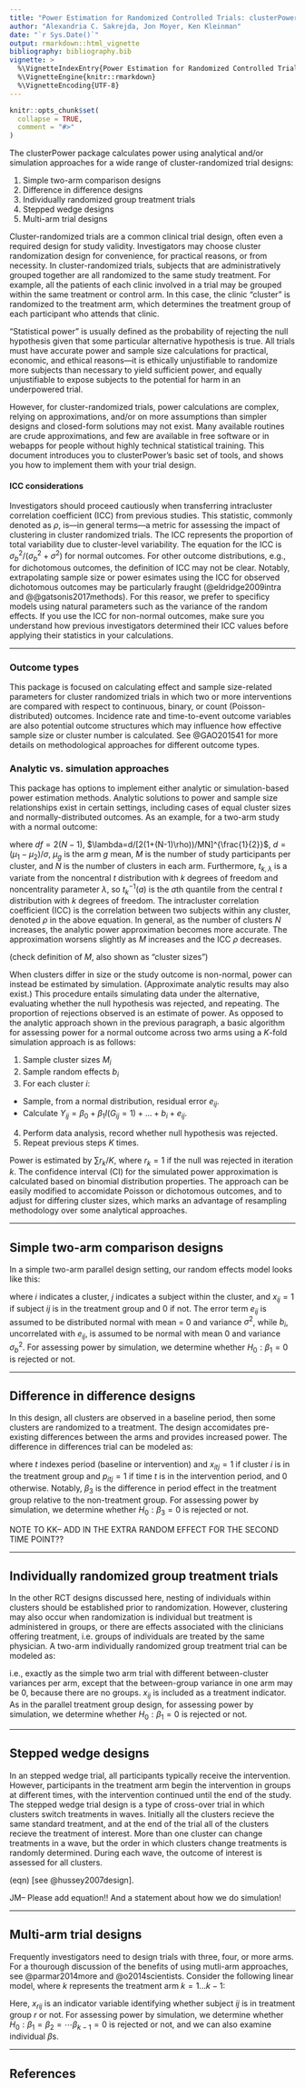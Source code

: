 ```yaml
---
title: "Power Estimation for Randomized Controlled Trials: clusterPower"
author: "Alexandria C. Sakrejda, Jon Moyer, Ken Kleinman"
date: "`r Sys.Date()`"
output: rmarkdown::html_vignette
bibliography: bibliography.bib
vignette: >
  %\VignetteIndexEntry{Power Estimation for Randomized Controlled Trials: clusterPower}
  %\VignetteEngine{knitr::rmarkdown}
  %\VignetteEncoding{UTF-8}
---
```


```r
knitr::opts_chunk$set(
  collapse = TRUE,
  comment = "#>"
)
```

The clusterPower package calculates power using analytical and/or simulation approaches for a wide range of cluster-randomized trial designs:

1. Simple two-arm comparison designs
2. Difference in difference designs
3. Individually randomized group treatment trials
4. Stepped wedge designs
5. Multi-arm trial designs 

Cluster-randomized trials are a common clinical trial design, often even a required design for study validity. Investigators may choose cluster randomization design for convenience, for practical reasons, or from necessity. In cluster-randomized trials, subjects that are administratively grouped together are all randomized to the same study treatment. For example, all the patients of each clinic involved in a trial may be grouped within the same treatment or control arm. In this case, the clinic "cluster" is randomized to the treatment arm, which determines the treatment group of each participant who attends that clinic.

"Statistical power" is usually defined as the probability of rejecting the null hypothesis given that some particular alternative hypothesis is true. All trials must have accurate power and sample size calculations for practical, economic, and ethical reasons---it is ethically unjustifiable to randomize more subjects than necessary to yield sufficient power, and equally unjustifiable to expose subjects to the potential for harm in an underpowered trial. 

However, for cluster-randomized trials, power calculations are complex, relying on approximations, and/or on more assumptions than simpler designs and closed-form solutions may not exist. Many available routines are crude approximations, and few are available in free software or in webapps for people without highly technical statistical training. This document introduces you to clusterPower's basic set of tools, and shows you how to implement them with your trial design.

#### ICC considerations
  Investigators should proceed cautiously when transferring intracluster correlation coefficient (ICC) from previous studies. This statistic, commonly denoted as $\rho$, is---in general terms---a metric for assessing the impact of clustering in cluster randomized trials. The ICC represents the proportion of total variability due to cluster-level variability. The equation for the ICC is $\sigma_{b}^2/(\sigma_{b}^2+\sigma^2)$ for normal outcomes. For other outcome distributions, e.g., for dichotomous outcomes, the definition of ICC may not be clear. Notably, extrapolating sample size or power esimates using the ICC for observed dichotomous outcomes may be particularly fraught (@eldridge2009intra and @@gatsonis2017methods).  For this reasor, we prefer to specificy models using natural parameters such as the variance of the random effects.  If you use the ICC for non-normal outcomes, make sure you understand how previous investigators determined their ICC values before applying their statistics in your calculations.

------------------------

### Outcome types

This package is focused on calculating effect and sample size-related parameters for cluster randomized trials in which two or more interventions are compared with respect to continuous, binary, or count (Poisson-distributed) outcomes. Incidence rate and time-to-event outcome variables are also potential outcome structures which may influence how effective sample size or cluster number is calculated. See @GAO201541 for more details on methodological approaches for different outcome types.


### Analytic vs. simulation approaches

This package has options to implement either analytic or simulation-based power estimation methods.
Analytic solutions to power and sample size relationships exist in certain settings, including cases of equal cluster sizes and normally-distributed outcomes. As an example, for a two-arm study with a normal outcome:

\begin{equation}
W=P(t_{d,f,\lambda}<t_{d,f}^{-1}(\frac{\alpha}{2}))+P(t_{df,\lambda}>t_{d,f}^{-1}(\frac{1-\alpha}{2}))
\end{equation}

where $df=2(N-1)$, $\lambda=d/[2(1+(N-1)\rho))/MN]^{\frac{1}{2}}$, $d=(\mu_{1}-\mu_{2})/\sigma$, $\mu_{g}$ is the arm $g$ mean, $M$ is the number of study participants per cluster, and $N$ is the number of clusters in each arm. Furthermore, $t_{k,\lambda}$ is a variate from the noncentral $t$ distribution with $k$ degrees of freedom and noncentrality parameter $\lambda$, so $t_{k}^{-1}(a)$ is the $a$th quantile from the central $t$ distribution with $k$ degrees of freedom. The intracluster correlation coefficient (ICC) is the correlation between two subjects within any cluster, denoted $\rho$ in the above equation. In general, as the number of clusters $N$ increases, the analytic power approximation becomes more accurate. The approximation worsens slightly as $M$ increases and the ICC $\rho$ decreases.

(check definition of $M$, also shown as "cluster sizes")

When clusters differ in size or the study outcome is non-normal, power can instead be estimated by simulation.  (Approximate analytic results may also exist.)  This procedure entails simulating data under the alternative, evaluating whether the null hypothesis was rejected, and repeating.  The proportion of rejections observed is an estimate of power. As opposed to the analytic approach shown in the previous paragraph, a basic algorithm for assessing power for a normal outcome across two arms using a $K$-fold simulation approach is as follows:

1. Sample cluster sizes $M_{i}$
2. Sample random effects $b_{i}$
3. For each cluster $i$:
  + Sample, from a normal distribution, residual error $e_{ij}$.
  + Calculate $Y_{ij}=\beta_{0}+\beta_{1}I(G_{ij}=1)+...+b_{i}+e_{ij}$.
4. Perform data analysis, record whether null hypothesis was rejected.
5. Repeat previous steps $K$ times.

Power is estimated by $\sum r_{k}/K$, where $r_{k}=1$ if the null was rejected in iteration $k$. The confidence interval (CI) for the simulated power approximation is calculated based on binomial distribution properties. The approach can be easily modified to accomidate Poisson or dichotomous outcomes, and to adjust for differing cluster sizes, which marks an advantage of resampling methodology over some analytical approaches.
  

 
-----------------------

## Simple two-arm comparison designs

In a simple two-arm parallel design setting, our random effects model looks like this:

\begin{equation}
y_{itj}= \beta_{0}+x_{ij}\beta_{1}+b_{i}+e_{ij}
\end{equation}

where $i$ indicates a cluster, $j$ indicates a subject within the cluster, and $x_{ij}=1$ if subject $ij$ is in the treatment group and 0 if not.  The error term $e_{ij}$ is assumed to be distributed normal with mean = 0 and variance $\sigma^2$, while $b_{i}$, uncorrelated with $e_{ij}$, is assumed to be normal with mean 0 and variance $\sigma_b^{2}$.  For assessing power by simulation, we determine whether $H_0: \beta_1=0$ is rejected or not.

-----------------------

## Difference in difference designs
In this design, all clusters are observed in a baseline period, then some clusters are randomized to a treatment. The design accomidates pre-existing differences between the arms and provides increased power. The difference in differences trial can be modeled as:

\begin{equation}
y_{itj}= \beta_{0}+x_{itj}\beta_{1}+p_{itj}\beta_{2}+x_{itj}p_{itj}\beta_{3}+b_{i}+e_{ij}
\end{equation}

where $t$ indexes period (baseline or intervention) and $x_{itj}=1$ if cluster $i$ is in the treatment group and $p_{itj}=1$ if time $t$ is in the intervention period, and $0$ otherwise. Notably, $\beta_{3}$ is the difference in period effect in the treatment group relative to the non-treatment group.  For assessing power by simulation, we determine whether $H_0: \beta_3=0$ is rejected or not.

NOTE TO KK-- ADD IN THE EXTRA RANDOM EFFECT FOR THE SECOND TIME POINT??

-----------------------

## Individually randomized group treatment trials

In the other RCT designs discussed here, nesting of individuals within clusters should be established prior to randomization. However, clustering may also occur when randomization is individual but treatment is administered in groups, or there are effects associated with the clinicians offering treatment, i.e. groups of individuals are treated by the same physician. A two-arm individually randomized group treatment trial can be modeled as:

\begin{equation}
y_{ij}= \beta_{0}+x_{ij}\beta_{1}+x_{ij}b_{i1}+e_{ij}
\end{equation}

i.e., exactly as the simple two arm trial with different between-cluster variances per arm, except that the between-group variance in one arm may be 0, because there are no groups. $x_{ij}$ is included as a treatment indicator.  As in the parallel treatment group design, for assessing power by simulation, we determine whether $H_0: \beta_1=0$ is rejected or not.

-----------------------

## Stepped wedge designs

In an stepped wedge trial, all participants typically receive the intervention.  However, participants in the treatment arm begin the intervention in groups at different times, with the intervention continued until the end of the study. The stepped wedge trial design is a type of cross-over trial in which clusters switch treatments in waves. Initially all the clusters recieve the same standard treatment, and at the end of the trial all of the clusters recieve the treatment of interest. More than one cluster can change treatments in a wave, but the order in which clusters change treatments is randomly determined. During each wave, the outcome of interest is assessed for all clusters.

(eqn) [see @hussey2007design].

JM-- Please add equation!! And a statement about how we do simulation!



-----------------------

## Multi-arm trial designs 

Frequently investigators need to design trials with three, four, or more arms. For a thourough discussion of the benefits of using mutli-arm approaches, see @parmar2014more and @o2014scientists. Consider the following linear model, where $k$ represents the treatment arm $k=1...k-1$:

\begin{equation}
y^{-1}(\mu_{ij})= \beta_{0}+x_{1ij}\beta_{1}+x_{2ij}\beta_{2}+...x_{(k-1)ij}\beta_{(k-1)}+b_{i}+e_{ij}
\end{equation}

Here, $x_{rij}$ is an indicator variable identifying whether subject $ij$ is in treatment group $r$ or not.  For assessing power by simulation, we determine whether $H_0: \beta_1= \beta_2= \cdots \beta_{k-1}=0$ is rejected or not, and we can also examine individual $\beta$s.



-----------------------
## References